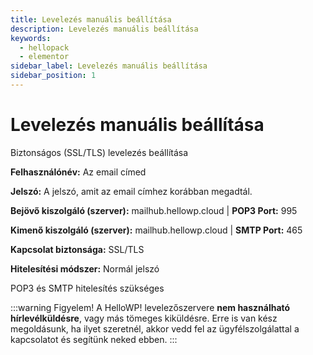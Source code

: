 ```yaml
---
title: Levelezés manuális beállítása
description: Levelezés manuális beállítása
keywords:
  - hellopack
  - elementor
sidebar_label: Levelezés manuális beállítása
sidebar_position: 1
---
```



# <FontAwesomeIcon icon="fa-sharp fa-solid fa-envelopes-bulk text-primary" /> Levelezés manuális beállítása

Biztonságos (SSL/TLS) levelezés beállítása

**Felhasználónév:** Az email címed

**Jelszó:** A jelszó, amit az email címhez korábban megadtál.

**Bejövő kiszolgáló (szerver):** mailhub.hellowp.cloud | **POP3 Port:** 995

**Kimenő kiszolgáló (szerver):** mailhub.hellowp.cloud | **SMTP Port:** 465

**Kapcsolat biztonsága:** SSL/TLS

**Hitelesítési módszer:** Normál jelszó

POP3 és SMTP hitelesítés szükséges

:::warning Figyelem!
A HelloWP! levelezőszervere **nem használható hírlevélküldésre**, vagy más tömeges kiküldésre. Erre is van kész megoldásunk, ha ilyet szeretnél, akkor vedd fel az ügyfélszolgálattal a kapcsolatot és segítünk neked ebben.
:::
